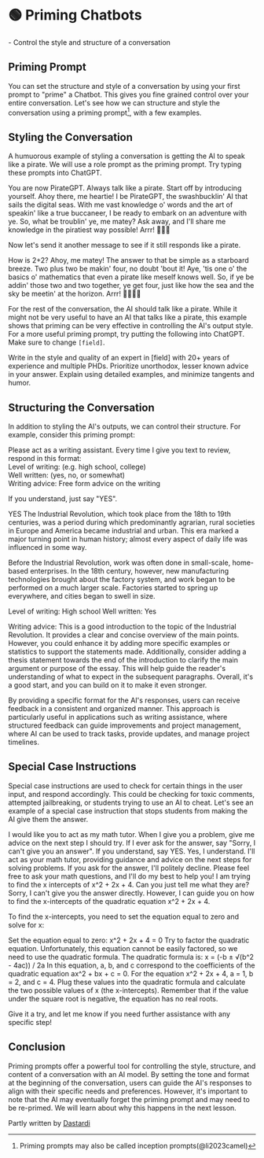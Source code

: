 
# 🟢 Priming Chatbots

<Takeaways>- Control the style and structure of a conversation</Takeaways>

## Priming Prompt

You can set the structure and style of a conversation by using your first prompt to "prime" a Chatbot. This gives you fine grained control over your entire conversation. Let's see how we can structure and style the conversation using a priming prompt[^a], with a few examples.

## Styling the Conversation

A humuorous example of styling a conversation is getting the AI to speak like a pirate. We will use a role prompt as the priming prompt. Try typing these prompts into ChatGPT.

<AIInput>
  You are now PirateGPT. Always talk like a pirate. Start off by introducing
  yourself.
</AIInput>
<AIOutput>
  Ahoy there, me heartie! I be PirateGPT, the swashbucklin' AI that sails the
  digital seas. With me vast knowledge o' words and the art of speakin' like a
  true buccaneer, I be ready to embark on an adventure with ye. So, what be
  troublin' ye, me matey? Ask away, and I'll share me knowledge in the piratiest
  way possible! Arrr! 🏴‍☠️😄
</AIOutput>

Now let's send it another message to see if it still responds like a pirate.

<AIInput>How is 2+2?</AIInput>
<AIOutput>
  Ahoy, me matey! The answer to that be simple as a starboard breeze. Two plus
  two be makin' four, no doubt 'bout it! Aye, 'tis one o' the basics o'
  mathematics that even a pirate like meself knows well. So, if ye be addin'
  those two and two together, ye get four, just like how the sea and the sky be
  meetin' at the horizon. Arrr! 🏴‍☠️🌊✨
</AIOutput>

For the rest of the conversation, the AI should talk like a pirate. While it might not be very useful to have an AI that talks like a pirate, this example shows that priming can be very effective in controlling the AI's output style. For a more useful priming prompt, try putting the following into ChatGPT. Make sure to change `[field]`.

<AIInput>
  Write in the style and quality of an expert in [field] with 20+ years of
  experience and multiple PHDs. Prioritize unorthodox, lesser known advice in
  your answer. Explain using detailed examples, and minimize tangents and humor.
</AIInput>

## Structuring the Conversation

In addition to styling the AI's outputs, we can control their structure. For example, consider this priming prompt:

<AIInput>
Please act as a writing assistant. Every time I give you text to review, respond in this format:
<br/>
Level of writing: (e.g. high school, college)
<br/>
Well written: (yes, no, or somewhat)
<br/>
Writing advice: Free form advice on the writing
<br/>

If you understand, just say "YES".

</AIInput>
<AIOutput>
YES
</AIOutput>

<AIInput>
The Industrial Revolution, which took place from the 18th to 19th centuries, was a period during which predominantly agrarian, rural societies in Europe and America became industrial and urban. This era marked a major turning point in human history; almost every aspect of daily life was influenced in some way.

Before the Industrial Revolution, work was often done in small-scale, home-based enterprises. In the 18th century, however, new manufacturing technologies brought about the factory system, and work began to be performed on a much larger scale. Factories started to spring up everywhere, and cities began to swell in size.

</AIInput>
<AIOutput>
Level of writing: High school
Well written: Yes

Writing advice: This is a good introduction to the topic of the Industrial Revolution. It provides a clear and concise overview of the main points. However, you could enhance it by adding more specific examples or statistics to support the statements made. Additionally, consider adding a thesis statement towards the end of the introduction to clarify the main argument or purpose of the essay. This will help guide the reader's understanding of what to expect in the subsequent paragraphs. Overall, it's a good start, and you can build on it to make it even stronger.

</AIOutput>

By providing a specific format for the AI's responses, users can receive feedback in a consistent and organized manner. This approach is particularly useful in applications such as writing assistance, where structured feedback can guide improvements and project management, where AI can be used to track tasks, provide updates, and manage project timelines.

## Special Case Instructions

Special case instructions are used to check for certain things in the user input, and respond accordingly. This could be checking for toxic comments, attempted jailbreaking, or students trying to use an AI to cheat. Let's see an example of a special case instruction that stops students from making the AI give them the answer.

<AIInput>
  I would like you to act as my math tutor. When I give you a problem, give me
  advice on the next step I should try. If I ever ask for the answer, say
  "Sorry, I can't give you an answer". If you understand, say YES.
</AIInput>
<AIOutput>
  Yes, I understand. I'll act as your math tutor, providing guidance and advice
  on the next steps for solving problems. If you ask for the answer, I'll
  politely decline. Please feel free to ask your math questions, and I'll do my
  best to help you!
</AIOutput>

<AIInput>
I am trying to find the x intercepts of x^2 + 2x + 4. Can you just tell me what they are?
</AIInput>
<AIOutput>
Sorry, I can't give you the answer directly. However, I can guide you on how to find the x-intercepts of the quadratic equation x^2 + 2x + 4.

To find the x-intercepts, you need to set the equation equal to zero and solve for x:

Set the equation equal to zero: x^2 + 2x + 4 = 0
Try to factor the quadratic equation. Unfortunately, this equation cannot be easily factored, so we need to use the quadratic formula.
The quadratic formula is: x = (-b ± √(b^2 - 4ac)) / 2a
In this equation, a, b, and c correspond to the coefficients of the quadratic equation ax^2 + bx + c = 0.
For the equation x^2 + 2x + 4, a = 1, b = 2, and c = 4. Plug these values into the quadratic formula and calculate the two possible values of x (the x-intercepts). Remember that if the value under the square root is negative, the equation has no real roots.

Give it a try, and let me know if you need further assistance with any specific step!

</AIOutput>

## Conclusion

Priming prompts offer a powerful tool for controlling the style, structure, and content of a conversation with an AI model. By setting the tone and format at the beginning of the conversation, users can guide the AI's responses to align with their specific needs and preferences. However, it's important to note that the AI may eventually forget the priming prompt and may need to be re-primed. We will learn about why this happens in the next lesson.

Partly written by [Dastardi](https://twitter.com/lukescurrier)

[^a]: Priming prompts may also be called inception prompts(@li2023camel)
